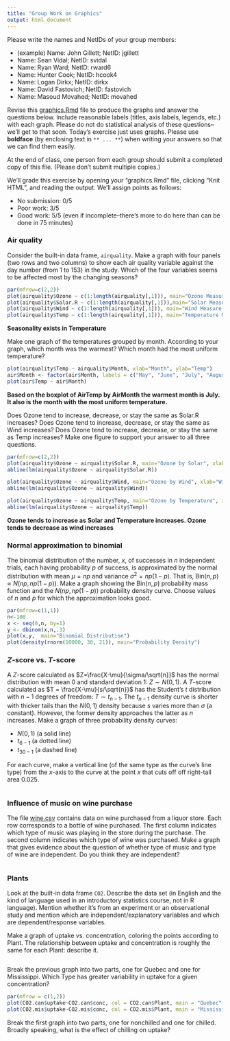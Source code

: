 ```yaml
---
title: "Group Work on Graphics"
output: html_document
---
```


Please write the names and NetIDs of your group members:

* (example) Name: John Gillett; NetID: jgillett
* Name: Sean Vidal; NetID: svidal
* Name: Ryan Ward; NetID: rward6
* Name: Hunter Cook; NetID: hcook4
* Name: Logan Dirkx; NetID: dirkx
* Name: David Fastovich; NetID: fastovich
* Name: Masoud Movahed; NetID: movahed

Revise this [graphics.Rmd](graphics.Rmd) file to produce the graphs and answer the questions below. Include reasonable labels (titles, axis labels, legends, etc.) with each graph. Please do not do statistical analysis of these questions--we'll get to that soon. Today's exercise just uses graphs. Please use **boldface** (by enclosing text in `** ... **`) when writing your answers so that we can find them easily.

At the end of class, one person from each group should submit a completed copy of this file. (Please don't submit multiple copies.)

We'll grade this exercise by opening your "graphics.Rmd" file, clicking "Knit HTML", and reading the output. We'll assign points as follows:

* No submission: 0/5
* Poor work: 3/5
* Good work: 5/5 (even if incomplete--there's more to do here than can be done in 75 minutes)

### Air quality
Consider the built-in data frame, `airquality`. Make a graph with four panels (two rows and two columns) to show each air quality variable against the day number (from 1 to 153) in the study. Which of the four variables seems to be affected most by the changing seasons? 

```r
par(mfrow=c(2,2))
plot(airquality$Ozone ~ c(1:length(airquality[,1])), main="Ozone Measure by Day", xlab="Day", ylab="Ozone")
plot(airquality$Solar.R ~ c(1:length(airquality[,1])),main="Solar Measure by Day", xlab="Day", ylab="Solar")
plot(airquality$Wind ~ c(1:length(airquality[,1])), main="Wind Measure by Day", xlab="Day", ylab="Wind")
plot(airquality$Temp ~ c(1:length(airquality[,1])), main="Temperature Measure by Day", xlab="Day", ylab="Temp")
```

**Seasonality exists in Temperature**

Make one graph of the temperatures grouped by month. According to your graph, which month was the warmest? Which month had the most uniform temperature?
```r
plot(airquality$Temp ~ airquality$Month, xlab="Month", ylab="Temp")
air$Month <- factor(air$Month, labels = c("May", "June", "July", "August", "September"))
plot(air$Temp ~ air$Month)
```
**Based on the boxplot of AirTemp by AirMonth the warmest month is July. It also is the month with the most uniform temperature.**


Does Ozone tend to increase, decrease, or stay the same as Solar.R increases? Does Ozone tend to increase, decrease, or stay the same as Wind increases? Does Ozone tend to increase, decrease, or stay the same as Temp increases? Make one figure to support your answer to all three questions.

```r
par(mfrow=c(2,2))
plot(airquality$Ozone ~ airquality$Solar.R, main="Ozone by Solar", xlab="Solar.R", ylab="Ozone")
abline(lm(airquality$Ozone ~ airquality$Solar.R))

plot(airquality$Ozone ~ airquality$Wind, main="Ozone by Wind", xlab="Wind", ylab="Ozone")
abline(lm(airquality$Ozone ~ airquality$Wind))

plot(airquality$Ozone ~ airquality$Temp, main="Ozone by Temperature", xlab="Temperature", ylab="Ozone")
abline(lm(airquality$Ozone ~ airquality$Temp))
```
**Ozone tends to increase as Solar and Temperature increases. Ozone tends to decrease as wind increases**

### Normal approximation to binomial
The binomial distribution of the number, $x$, of successes in $n$ independent trials, each having probability $p$ of success, is approximated by the normal distribution with mean $\mu=np$ and variance $\sigma^2=np(1-p)$. That is, Bin$(n,p) \approx N(np, np(1-p))$. Make a graph showing the Bin$(n,p)$ probability mass function and the $N(np, np(1-p))$ probability density curve. Choose values of $n$ and $p$ for which the approximation looks good.

```r
par(mfrow=c(1,1))
n<-100
x <- seq(0,n, by=1)
y <- dbinom(x,n,.3)
plot(x,y,  main="Binomial Distribution")
plot(density(rnorm(10000, 30, 21)), main="Probability Density")
```

### $Z$-score vs. $T$-score
A $Z$-score calculated as $Z=\frac{X-\mu}{\sigma/\sqrt{n}}$ has the normal distribution with mean 0 and standard deviation 1: $Z \sim N(0,1)$.
A $T$-score calculated as $T = \frac{X-\mu}{s/\sqrt{n}}$ has the Student's $t$ distribution with $n-1$ degrees of freedom: $T \sim t_{n-1}$. The $t_{n-1}$ density curve is shorter with thicker tails than the $N(0, 1)$ density because $s$ varies more than $\sigma$ (a constant). However, the former density approaches the latter as $n$ increases. Make a graph of three probability density curves:

* $N(0,1)$ (a solid line)
* $t_{6-1}$ (a dotted line)
* $t_{30-1}$ (a dashed line)

For each curve, make a vertical line (of the same type as the curve's line type) from the $x$-axis to the curve at the point $x$ that cuts off off right-tail area 0.025.

```r
```

### Influence of music on wine purchase
The file [wine.csv](http://www.stat.wisc.edu/~jgillett/327-1/graphics/wine.csv) contains data on wine purchased from a liquor store. Each row corresponds to a bottle of wine purchased. The first column indicates which type of music was playing in the store during the purchase. The second column indicates which type of wine was purchased. Make a graph that gives evidence about the question of whether type of music and type of wine are independent. Do you think they are independent?

```r
```

### Plants
Look at the built-in data frame `CO2`. Describe the data set (in English and the kind of language used in an introductory statistics course, not in R language). Mention whether it's from an experiment or an observational study and mention which are independent/explanatory variables and which are dependent/response variables.

Make a graph of uptake vs. concentration, coloring the points according to Plant. The relationship between uptake and concentration is roughly the same for each Plant: describe it.

```r
```

Break the previous graph into two parts, one for Quebec and one for Mississippi. Which Type has greater variability in uptake for a given concentration?

```r
par(mfrow = c(1,2))
plot(CO2.can$uptake~CO2.can$conc, col = CO2.can$Plant, main = "Quebec", xlab = "CO2 Concentration", ylab = "CO2 Uptake")
plot(CO2.mis$uptake~CO2.mis$conc, col = CO2.mis$Plant, main = "Mississippi", xlab = "CO2 Concentration", ylab = "CO2 Uptake")
```

Break the first graph into two parts, one for nonchilled and one for chilled. Broadly speaking, what is the effect of chilling on uptake?

```r
```
